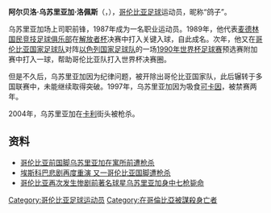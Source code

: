 '''阿尔贝洛·乌苏里亚加·洛佩斯'''（'''{{lang|es|Albeiro Usuriaga López}}'''，{{bd|1966年|6月12日|2004年|2月11日|catIdx=Usuriaga López, Albeiro}}），[[哥伦比亚|哥伦比亚]][[足球|足球]]运动员，昵称“鸽子”。

乌苏里亚加场上司职前锋，1987年成为一名职业运动员。1989年，他代表[[麦德林国民竞技足球俱乐部|麦德林国民竞技足球俱乐部]]在[[解放者杯|解放者杯]]决赛中打入关键入球，自此成名。次年，他又在[[哥伦比亚国家足球队|哥伦比亚国家足球队]]对阵[[以色列国家足球队|以色列国家足球队]]的一场[[1990年世界杯足球赛|1990年世界杯足球赛]]预选赛附加赛中打入一球，帮助哥伦比亚队打入世界杯决赛圈。

但是不久后，乌苏里亚加因为纪律问题，被开除出哥伦比亚国家队，此后辗转于多国联赛中，未能继续取得突破。1997年，乌苏里亚加因为吸食[[可卡因|可卡因]]，被禁赛两年。

2004年，乌苏里亚加在[[卡利|卡利]]街头被枪杀。

== 资料 ==
* [http://sports.sohu.com/2004/02/13/72/news219057215.shtml 哥伦比亚前国脚乌苏里亚加在寓所前遭枪杀] {{Wayback|url=http://sports.sohu.com/2004/02/13/72/news219057215.shtml |date=20041220180629 }}
* [http://sports.sina.com.cn/g/2004-02-12/1455768711.shtml 埃斯科巴悲剧再度重演 又一哥伦比亚国脚遭枪杀] {{Wayback|url=http://sports.sina.com.cn/g/2004-02-12/1455768711.shtml |date=20160304111859 }}
* [https://web.archive.org/web/20040223095345/http://www.jfdaily.com/gb/node2/node142/node154/userobject1ai409453.html 哥伦比亚再次发生惨剧前著名球星乌苏里亚加身中七枪毙命]

{{DEFAULTSORT:Usuriaga López, Albeiro}}
[[Category:哥伦比亚足球运动员|Category:哥伦比亚足球运动员]]
[[Category:在哥倫比亞被謀殺身亡者|Category:在哥倫比亞被謀殺身亡者]]